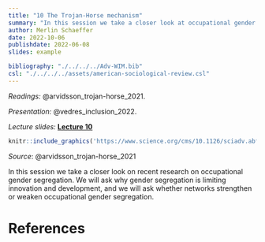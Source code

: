 ```yaml
---
title: "10 The Trojan-Horse mechanism"
summary: "In this session we take a closer look at occupational gender segregation."
author: Merlin Schaeffer
date: 2022-10-06
publishdate: 2022-06-08
slides: example

bibliography: "./../../../Adv-WIM.bib"
csl: "./../../../assets/american-sociological-review.csl"
---
```


*Readings:* @arvidsson_trojan-horse_2021.

*Presentation:* @vedres_inclusion_2022.

*Lecture slides:* [**Lecture 10**](/Sessions/1-Intro/1-Intro.html)


```r
knitr::include_graphics('https://www.science.org/cms/10.1126/sciadv.abf6730/asset/207e13a5-1497-45c8-acdc-cdabd079a7db/assets/graphic/abf6730-f1.jpeg')
```
*Source*: @arvidsson_trojan-horse_2021

In this session we take a closer look on recent research on occupational gender segregation. We will ask why gender segregation is limiting innovation and development, and we will ask whether networks strengthen or weaken occupational gender segregation.

# References